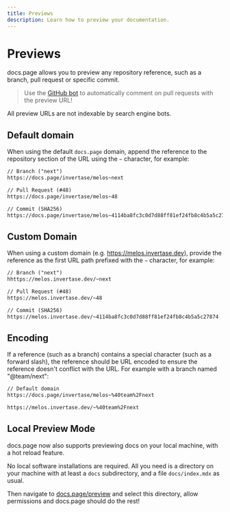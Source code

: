 ```yaml
---
title: Previews
description: Learn how to preview your documentation.
---
```


# Previews

docs.page allows you to preview any repository reference, such as a branch, pull request or specific commit.

> Use the [GitHub bot](/github-bot) to automatically comment on pull requests with the preview URL!

All preview URLs are not indexable by search engine bots.

## Default domain

When using the default `docs.page` domain, append the reference to the repository section of the URL using the `~` character,
for example:

```txt
// Branch ("next")
https://docs.page/invertase/melos~next

// Pull Request (#48)
https://docs.page/invertase/melos~48

// Commit (SHA256)
https://docs.page/invertase/melos~4114ba8fc3c0d7d88ff81ef24fb8c4b5a5c27874
```

## Custom Domain

When using a custom domain (e.g. https://melos.invertase.dev), provide the reference
as the first URL path prefixed with the `~` character, for example:

```txt
// Branch ("next")
hhttps://melos.invertase.dev/~next

// Pull Request (#48)
https://melos.invertase.dev/~48

// Commit (SHA256)
https://melos.invertase.dev/~4114ba8fc3c0d7d88ff81ef24fb8c4b5a5c27874
```

## Encoding

If a reference (such as a branch) contains a special character (such as a forward slash), the reference should be URL encoded
to ensure the reference doesn't conflict with the URL. For example with a branch named "@team/next":

```txt
// Default domain
https://docs.page/invertase/melos~%40team%2Fnext

https://melos.invertase.dev/~%40team%2Fnext
```

## Local Preview Mode

docs.page now also supports previewing docs on your local machine, with a hot reload feature.

No local software installations are required. All you need is a directory on your machine with at least a `docs` subdirectory, and a file `docs/index.mdx` as usual.

Then navigate to [docs.page/preview](https://docs.page/preview) and select this directory, allow permissions and docs.page should do the rest!
